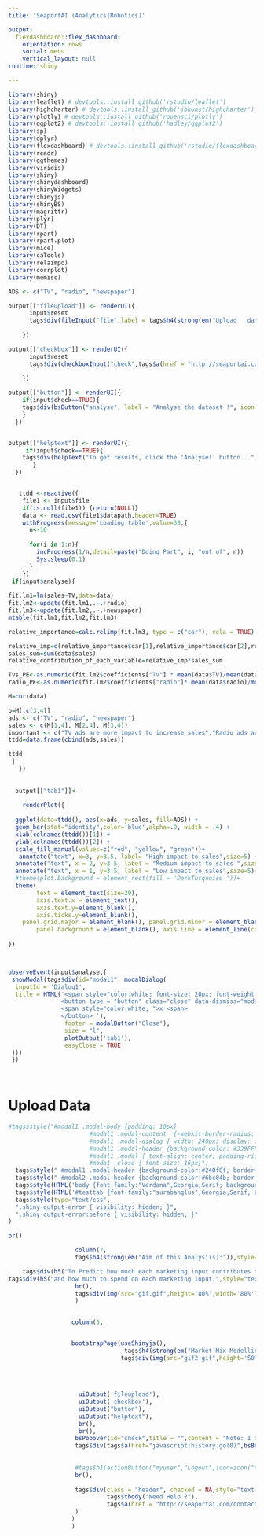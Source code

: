 ---
title: 'SeaportAI (Analytics|Robotics)'

output:
  flexdashboard::flex_dashboard:
    orientation: rows
    social: menu
    vertical_layout: null
runtime: shiny

---

<style>

.section.sidebar {

  background-color: white; 
  font-family: "Open-Sans", "Helvetica Neue", Helvetica, Arial, sans-serif;

}

.js-irs-0 .irs-bar {
border-top-color: yellow;
border-bottom-color: orange;
} 

.js-irs-0 .irs-bar-edge {
border-color: green;
}

.js-irs-0 .irs-single, .js-irs-0 .irs-bar-edge, .js-irs-0 .irs-bar {
background: pink;
}

.navbar-inverse {
background-color: #248f8f;
border-color: white;
}


.navbar-inverse .navbar-brand {
font-size:180%;
color: #d5ddf0;
} 

a:hover, a:focus {
color: black;
text-decoration: underline;
}

a {
color: #2555c2;
text-decoration: none;
}

.navbar-inverse .navbar-nav>li>a {
color: white;
}



</style>


<!-- Learn more about flexdashboard at https://rstudio.github.io/flexdashboard -->


```{r setup , include=FALSE}
library(shiny)
library(leaflet) # devtools::install_github('rstudio/leaflet')
library(highcharter) # devtools::install_github('jbkunst/highcharter')
library(plotly) # devtools::install_github('ropensci/plotly')
library(ggplot2) # devtools::install_github('hadley/ggplot2')
library(sp)
library(dplyr)
library(flexdashboard) # devtools::install_github('rstudio/flexdashboard')
library(readr)
library(ggthemes)
library(viridis)
library(shiny)
library(shinydashboard)
library(shinyWidgets)
library(shinyjs)
library(shinyBS)
library(magrittr)
library(plyr)
library(DT)
library(rpart)
library(rpart.plot)
library(mice)
library(caTools)
library(relaimpo)
library(corrplot)
library(memisc)

ADS <- c("TV", "radio", "newspaper")

output[["fileupload"]] <- renderUI({
      input$reset
      tags$div(fileInput("file",label = tags$h4(strong(em("Upload   data..")),style="color:#248f8f;font-size:150%"),accept=c('csv','comma-seperated-values','.csv')),align="center")
      
    })

output[["checkbox"]] <- renderUI({
      input$reset
      tags$div(checkboxInput("check",tags$a(href = "http://seaportai.com/privacy-policy/", "Terms & Conditions",style="color:green;"),value = TRUE),align="center")
      
    })

output[["button"]] <- renderUI({
    if(input$check==TRUE){
    tags$div(bsButton("analyse", label = "Analyse the dataset !", icon =   icon("refresh",lib = "glyphicon"),block = F, style="primary"),align="center")
    }
  })


output[["helptext"]] <- renderUI({
     if(input$check==TRUE){
    tags$div(helpText("To get results, click the 'Analyse!' button...",style="text-align:center"),align="center")
       }
  })


   ttdd <-reactive({
    file1 <- input$file
    if(is.null(file1)) {return(NULL)}
    data <- read.csv(file1$datapath,header=TRUE)
    withProgress(message='Loading table',value=30,{
      n<-10
      
      for(i in 1:n){
        incProgress(1/n,detail=paste("Doing Part", i, "out of", n))
        Sys.sleep(0.1)
      }
    })
 if(input$analyse){
  
fit.lm1=lm(sales~TV,data=data)
fit.lm2<-update(fit.lm1,.~.+radio)
fit.lm3<-update(fit.lm2,.~.+newspaper)
mtable(fit.lm1,fit.lm2,fit.lm3)

relative_importance=calc.relimp(fit.lm3, type = c("car"), rela = TRUE) #used 'car' as cost function; rela=TRUE give % that a variable contributed to the adjusted R2

relative_imp=c(relative_importance$car[1],relative_importance$car[2],relative_importance$car[3])
sales_sum=sum(data$sales)
relative_contribution_of_each_variable=relative_imp*sales_sum

Tvs_PE<-as.numeric(fit.lm2$coefficients["TV"] * mean(data$TV)/mean(data$sales))
radio_PE<-as.numeric(fit.lm2$coefficients["radio"]* mean(data$radio)/mean(data$sales))

M=cor(data)

p=M[,c(3,4)]
ads <- c("TV", "radio", "newspaper")
sales <- c(M[1,4], M[2,4], M[3,4])
important <- c("TV ads are more impact to increase sales","Radio ads are medium impact to increase sales", "newspaper ads are less impact to increase sales")
ttdd=data.frame(cbind(ads,sales))

ttdd
 }
   })
   
   
  output[["tab1"]]<-
    
    renderPlot({
      
  ggplot(data=ttdd(), aes(x=ads, y=sales, fill=ADS)) +
  geom_bar(stat="identity",color='blue',alpha=.9, width = .4) +
  xlab(colnames(ttdd())[1]) +
  ylab(colnames(ttdd())[2]) +
  scale_fill_manual(values=c("red", "yellow", "green"))+
   annotate("text", x=3, y=3.5, label= "High impact to sales",size=5) + 
  annotate("text", x = 2, y=3.5, label = "Medium impact to sales ",size=5)+
  annotate("text", x = 1, y=3.5, label = "Low impact to sales",size=5)+
  #theme(plot.background = element_rect(fill = 'DarkTurquoise '))+
  theme(
        text = element_text(size=20),
        axis.text.x = element_text(),
        axis.text.y=element_blank(),
        axis.ticks.y=element_blank(),
    panel.grid.major = element_blank(), panel.grid.minor = element_blank(),
        panel.background = element_blank(), axis.line = element_line(colour = "black"))
  
})



observeEvent(input$analyse,{
 showModal(tags$div(id="modal1", modalDialog(
  inputId = 'Dialog1', 
  title = HTML('<span style="color:white; font-size: 20px; font-weight:bold; font-family:sans-serif ">Market Mix Modeling (MMM)- output<span>
               <button type = "button" class="close" data-dismiss="modal" ">
               <span style="color:white; ">x <span>
               </button> '),
                footer = modalButton("Close"),
                size = "l",
                plotOutput('tab1'),
                easyClose = TRUE
 )))
 })

   
```  



**Upload Data**
======================================================================


```{r}

#tags$style("#modal1 .modal-body {padding: 10px}
                       #modal1 .modal-content  {-webkit-border-radius: 6px !important;-moz-border-radius: 6px !important;border-radius: 6px !important;}
                       #modal1 .modal-dialog { width: 240px; display: inline-block; text-align: left; vertical-align: top;}
                       #modal1 .modal-header {background-color: #339FFF; border-top-left-radius: 6px; border-top-right-radius: 6px}
                       #modal1 .modal { text-align: center; padding-right:10px; padding-top: 24px;}
                       #moda1 .close { font-size: 16px}")
  tags$style(" #modal1 .modal-header {background-color:#248f8f; border-top-left-radius: 0px; border-top-right-radius: 0px}")
  tags$style(" #modal2 .modal-header {background-color:#6bc04b; border-top-left-radius: 0px; border-top-right-radius: 0px}")
  tags$style(HTML('body {font-family:"Verdana",Georgia,Serif; background-color:}'))
  tags$style(HTML('#testtab {font-family:"surabanglus",Georgia,Serif; background-color:lightblue}'))
  tags$style(type="text/css",
  ".shiny-output-error { visibility: hidden; }",
  ".shiny-output-error:before { visibility: hidden; }"
)

br()

                   column(7,
                   tags$h4(strong(em("Aim of this Analysi(s):")),style="text-align:center;color:#248f8f;font-size:150%"),

    tags$div(h5("To Predict how much each marketing input contributes to sales,",style="text-align:center;color:dimgrey"),align="center"),
tags$div(h5("and how much to spend on each marketing input.",style="text-align:center;color:dimgrey"),align="center"),
                   br(),
                   tags$div(img(src="gif.gif",height='80%',width='80%'),align="center")
                   )
                                         

                  column(5,


                  bootstrapPage(useShinyjs(),
                                 tags$h4(strong(em("Market Mix Modelling")),style="text-align:center;color:#248f8f;font-size:230%"),
                                tags$div(img(src="gif2.gif",height='50%',width='50%'),align="center"),
                                                   
                            
                             
                                      
                    uiOutput('fileupload'), 
                    uiOutput('checkbox'),
                    uiOutput("button"),
                    uiOutput("helptext"),
                    br(),
                    br(),
                   bsPopover(id="check",title = "",content = "Note: I accept the SeaportAI Terms & Conditions.. Show the Analyse button",placement = "right"),
                   tags$div(tags$a(href="javascript:history.go(0)",bsButton("reset", label = "Reset ?", icon =   icon("repeat",lib = "glyphicon"),block = F, style="danger"),style="text-align:center"),align="center"),
                   
                           
                   #tags$h1(actionButton("myuser","Logout",icon=icon("user")),style="text-align:center"),
                   br(),
                   
                   tags$div(class = "header", checked = NA,style="text-align:center;color:#929292;font-size:100%",
                            tags$tbody("Need Help ?"),
                            tags$a(href = "http://seaportai.com/contact-us/", "Contact Us...")
                   )
                  )
                  )
                 
                  
                  
                  
  
```



